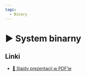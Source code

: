 ```yaml
---
tags:
  - Binary
---
```



# ▶️ System binarny

<VimeoPlayer videoId="744592045" />

## Linki

- [📄 Slajdy prezentacji w PDF’ie](/download/slidev/1-3-1-system-binarny.pdf)
